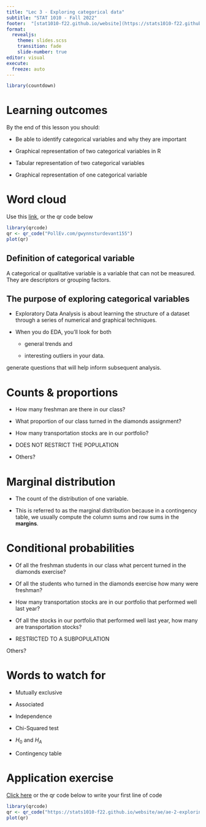 ```yaml
---
title: "Lec 3 - Exploring categorical data"
subtitle: "STAT 1010 - Fall 2022"
footer:  "[stat1010-f22.github.io/website](https://stats1010-f22.github.io/website/)"
format: 
  revealjs: 
    theme: slides.scss
    transition: fade
    slide-number: true
editor: visual
execute:
  freeze: auto
---
```


```r
library(countdown)
```

# Learning outcomes

By the end of this lesson you should:

-   Be able to identify categorical variables and why they are important

-   Graphical representation of two categorical variables in R

-   Tabular representation of two categorical variables

-   Graphical representation of one categorical variable

# Word cloud

Use this [link](PollEv.com/gwynnsturdevant155), or the qr code below

```r
library(qrcode)
qr <- qr_code("PollEv.com/gwynnsturdevant155")
plot(qr)
```

## Definition of categorical variable

A categorical or qualitative variable is a variable that can not be measured. They are descriptors or grouping factors.

## The purpose of exploring categorical variables

-   Exploratory Data Analysis is about learning the structure of a dataset through a series of numerical and graphical techniques.

-   When you do EDA, you'll look for both

    -   general trends and

    -   interesting outliers in your data.

generate questions that will help inform subsequent analysis.

# Counts & proportions

-   How many freshman are there in our class?

-   What proportion of our class turned in the diamonds assignment?

-   How many transportation stocks are in our portfolio?

-   DOES NOT RESTRICT THE POPULATION

-   Others?

# Marginal distribution

-   The count of the distribution of one variable.

-   This is referred to as the marginal distribution because in a contingency table, we usually compute the column sums and row sums in the **margins**.

# Conditional probabilities

-   Of all the freshman students in our class what percent turned in the diamonds exercise?

-   Of all the students who turned in the diamonds exercise how many were freshman?

-   How many transportation stocks are in our portfolio that performed well last year?

-   Of all the stocks in our portfolio that performed well last year, how many are transportation stocks?

-   RESTRICTED TO A SUBPOPULATION

Others?

# Words to watch for

-   Mutually exclusive

-   Associated

-   Independence

-   Chi-Squared test

-   $H_0$ and $H_A$

-   Contingency table

# Application exercise

[Click here](https://stats1010-f22.github.io/website/ae/ae-2-exploring-categorical-vars.html) or the qr code below to write your first line of code

```r
library(qrcode)
qr <- qr_code("https://stats1010-f22.github.io/website/ae/ae-2-exploring-categorical-vars.html")
plot(qr)
```
